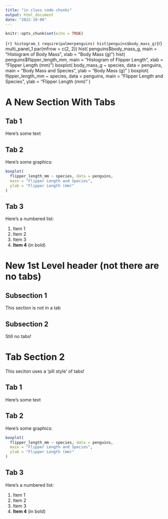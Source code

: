```yaml
---
title: "in class code chunks"
output: html_document
date: "2022-10-06"
---
```


```r
knitr::opts_chunk$set(echo = TRUE)
```

```{r} histogram_1
require(palmerpenguins)
hist(penguins$body_mass_g)
```{r} multi_panel_1
par(mfrow = c(2, 2))
hist(
penguins$body_mass_g,
main = "Histogram of Body Mass",
xlab = "Body Mass (g)")
hist(
penguins$flipper_length_mm,
main = "Histogram of Flipper Length",
xlab = "Flipper Length (mm)")
boxplot(
body_mass_g ~ species, data = penguins,
main = "Body Mass and Species",
ylab = "Body Mass (g)"
)
boxplot(
flipper_length_mm ~ species, data = penguins,
main = "Flipper Length and Species",
ylab = "Flipper Length (mm)"
)

# A New Section With Tabs {.tabset}

## Tab 1

Here's some text

## Tab 2

Here's some graphics:

```r
boxplot(
  flipper_length_mm ~ species, data = penguins,
  main = "Flipper Length and Species",
  ylab = "Flipper Length (mm)"
)

```

## Tab 3

Here's a numbered list:

1. Item 1
1. Item 2
1. Item 3
1. **Item 4** (in bold)

# New 1st Level header (not there are no tabs)


## Subsection 1

This section is not in a tab

## Subsection 2

Still no tabs!

# Tab Section 2 {.tabset .tabset-pills}

This seciton uses a 'pill style' of tabs!

## Tab 1

Here's some text

## Tab 2

Here's some graphics:

```r
boxplot(
  flipper_length_mm ~ species, data = penguins,
  main = "Flipper Length and Species",
  ylab = "Flipper Length (mm)"
)

```

## Tab 3

Here's a numbered list:

1. Item 1
1. Item 2
1. Item 3
1. **Item 4** (in bold)
